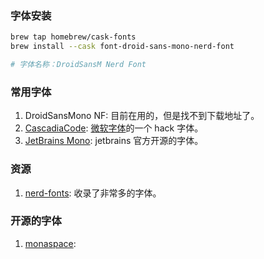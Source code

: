 ### 字体安装

```bash
brew tap homebrew/cask-fonts
brew install --cask font-droid-sans-mono-nerd-font

# 字体名称：DroidSansM Nerd Font

```

### 常用字体

1. DroidSansMono NF: 目前在用的，但是找不到下载地址了。
2. [CascadiaCode](https://github.com/ryanoasis/nerd-fonts/tree/master/patched-fonts/CascadiaCode): [微软字体](https://github.com/microsoft/cascadia-code)的一个 hack 字体。
3. [JetBrains Mono](https://www.jetbrains.com/lp/mono/): jetbrains 官方开源的字体。<Badge github="https://github.com/JetBrains/JetBrainsMono" />

### 资源

1. [nerd-fonts](https://www.nerdfonts.com/): 收录了非常多的字体。<Badge github="https://github.com/ryanoasis/nerd-fonts" />

### 开源的字体

1. [monaspace](https://github.com/githubnext/monaspace): <Badge github="https://github.com/githubnext/monaspace" />